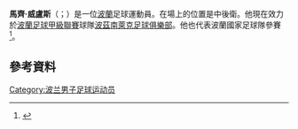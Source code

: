 '''馬齊·威盧斯'''（{{lang-pl|Maciej Wilusz}}；{{bd|1988年|8月25日}}）是一位[[波蘭|波蘭]]足球運動員。在場上的位置是中後衛。他現在效力於[[波蘭足球甲級聯賽|波蘭足球甲級聯賽]]球隊[[波茲南萊克足球俱樂部|波茲南萊克足球俱樂部]]。他也代表波蘭國家足球隊參賽<ref>{{cite web | url = http://www.worldfootball.net/spieler_profil/maciej-wilusz/ | title = Maciej Wilusz | publisher = worldfootball.net | accessdate = 1 September 2012}}</ref>。

==參考資料==
{{Reflist}}

{{DEFAULTSORT: Wilusz, Maciej}}
[[Category:波兰男子足球运动员|Category:波兰男子足球运动员]]
